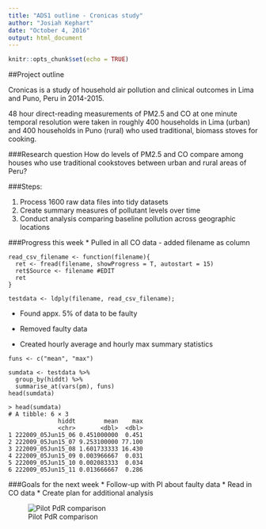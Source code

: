 ```yaml
---
title: "ADS1 outline - Cronicas study"
author: "Josiah Kephart"
date: "October 4, 2016"
output: html_document
---
```


```r
knitr::opts_chunk$set(echo = TRUE)
```
##Project outline

Cronicas is a study of household air pollution and clinical outcomes in Lima and Puno, Peru in 2014-2015. 

48 hour direct-reading measurements of PM2.5 and CO at one minute temporal resolution were taken in roughly 400 households in Lima (urban) and 400 households in Puno (rural) who used traditional, biomass stoves for cooking.

###Research question
How do levels of PM2.5 and CO compare among houses who use traditional cookstoves between urban and rural areas of Peru?

###Steps:

1. Process 1600 raw data files into tidy datasets
2. Create summary measures of pollutant levels over time
3. Conduct analysis comparing baseline pollution across geographic locations


###Progress this week
* Pulled in all CO data - added filename as column
```add
read_csv_filename <- function(filename){
  ret <- fread(filename, showProgress = T, autostart = 15)
  ret$Source <- filename #EDIT
  ret
}

testdata <- ldply(filename, read_csv_filename); 
```

* Found appx. 5% of data to be faulty

* Removed faulty data

* Created hourly average and hourly max summary statistics

```hourly
funs <- c("mean", "max")

sumdata <- testdata %>%
  group_by(hiddt) %>%
  summarise_at(vars(pm), funs) 
head(sumdata)

> head(sumdata)
# A tibble: 6 × 3
              hiddt        mean    max
              <chr>       <dbl>  <dbl>
1 222009_05Jun15_06 0.451000000  0.451
2 222009_05Jun15_07 9.253100000 77.100
3 222009_05Jun15_08 1.601733333 16.430
4 222009_05Jun15_09 0.003966667  0.031
5 222009_05Jun15_10 0.002083333  0.034
6 222009_05Jun15_11 0.013666667  0.286

```


###Goals for the next week
* Follow-up with PI about faulty data
* Read in CO data
* Create plan for additional analysis

![Pilot PdR comparison](C:/Users/josia/Google Drive/Research/GEMS/tests/PilotPDR/pdrpilot.jpeg)